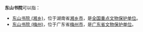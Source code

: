 '''东山书院'''可以指：

* [[东山书院_(湘乡)|东山书院 (湘乡)]]，位于湖南省[[湘乡市|湘乡市]]，是[[全国重点文物保护单位|全国重点文物保护单位]]。
* [[东山书院_(梅州)|东山书院 (梅州)]]，位于广东省[[梅州市|梅州市]]，是[[广东省文物保护单位|广东省文物保护单位]]。

{{Disambig|D|cat=四字建築物消歧義}}